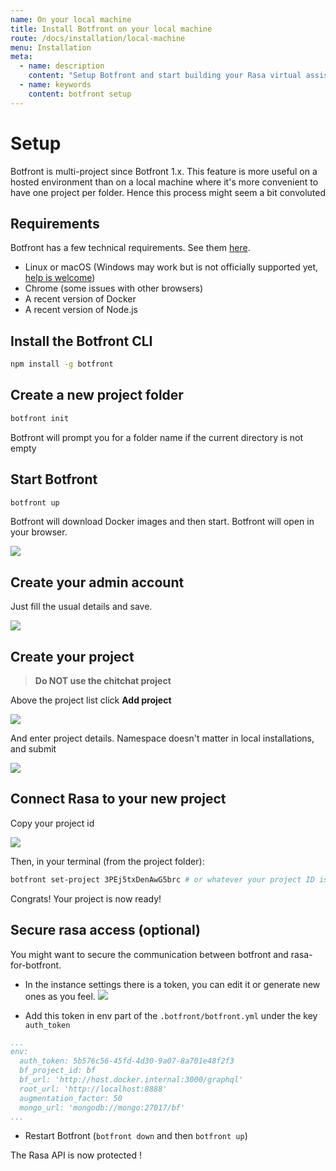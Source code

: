 ```yaml
---
name: On your local machine
title: Install Botfront on your local machine
route: /docs/installation/local-machine
menu: Installation
meta:
  - name: description
    content: "Setup Botfront and start building your Rasa virtual assistant on your local machine in no time."
  - name: keywords
    content: botfront setup
---
```


# Setup

<Important type="warning">
  Botfront is multi-project since Botfront 1.x. This feature is more useful on a hosted environment than on a local machine where it's more convenient to have one project per folder. Hence this process might seem a bit convoluted 
</Important>


## Requirements

Botfront has a few technical requirements. See them [here](/docs/deployment/configuration/#indicative-minimal-technical-requirements).

- Linux or macOS (Windows may work but is not officially supported yet, [help is welcome](https://github.com/botfront/botfront/issues/115))
- Chrome (some issues with other browsers)
- A recent version of Docker
- A recent version of Node.js

## Install the Botfront CLI

```bash
npm install -g botfront
```

## Create a new project folder


```bash
botfront init
```

Botfront will prompt you for a folder name if the current directory is not empty

## Start Botfront

```bash
botfront up
```

Botfront will download Docker images and then start. Botfront will open in your browser.

![](../../images/installation/welcome_to_bf.png)

## Create your admin account

Just fill the usual details and save.

![](../../images/installation/create_admin_account.png)

## Create your project

> **Do NOT use the chitchat project**

Above the project list click **Add project**

![](../../images/installation/create_admin_account.png)

And enter project details. Namespace doesn't matter in local installations, and submit

![](../../images/installation/set_project_details.png)

## Connect Rasa to your new project

Copy your project id

![](../../images/installation/copy_project_id.png)

Then, in your terminal (from the project folder):

```bash
botfront set-project 3PEj5txDenAwG5brc # or whatever your project ID is
```
 
Congrats! Your project is now ready!


## Secure rasa access (optional)

You might want to secure the communication between botfront and rasa-for-botfront.

- In the instance settings there is a token, you can edit it or generate new ones as you feel.
![](../../images/auth_token_instance_settings.png)

- Add this token in env part of the `.botfront/botfront.yml` under the key `auth_token`
```yaml
...
env:
  auth_token: 5b576c56-45fd-4d30-9a07-8a701e48f2f3
  bf_project_id: bf
  bf_url: 'http://host.docker.internal:3000/graphql'
  root_url: 'http://localhost:8888'
  augmentation_factor: 50
  mongo_url: 'mongodb://mongo:27017/bf'
...
```

- Restart Botfront (`botfront down` and then `botfront up`)

The Rasa API is now protected !
